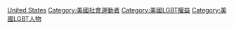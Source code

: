 [[Category:各國LGBT權利運動者|United States]]
[[Category:美國社會運動者|Category:美國社會運動者]]
[[Category:美國LGBT權益|Category:美國LGBT權益]]
[[Category:美國LGBT人物|Category:美國LGBT人物]]